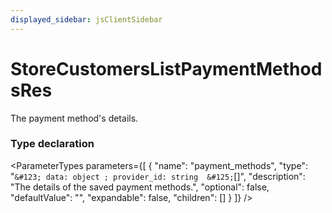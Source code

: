 ```yaml
---
displayed_sidebar: jsClientSidebar
---
```



# StoreCustomersListPaymentMethodsRes

The payment method's details.

### Type declaration

<ParameterTypes parameters={[
  {
    "name": "payment_methods",
    "type": "`&#123; data: object ; provider_id: string  &#125;`[]",
    "description": "The details of the saved payment methods.",
    "optional": false,
    "defaultValue": "",
    "expandable": false,
    "children": []
  }
]} />
